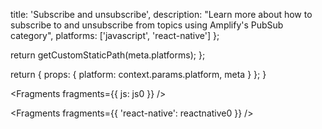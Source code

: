 
  title: 'Subscribe and unsubscribe',
  description: "Learn more about how to subscribe to and unsubscribe from topics using Amplify's PubSub category",
  platforms: ['javascript', 'react-native']
};

  return getCustomStaticPath(meta.platforms);
};

  return {
    props: {
      platform: context.params.platform,
      meta
    }
  };
}


<Fragments fragments={{ js: js0 }} />


<Fragments fragments={{ 'react-native': reactnative0 }} />
